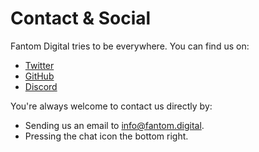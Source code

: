 # Contact & Social

Fantom Digital tries to be everywhere. You can find us on:

- [Twitter](/)
- [GitHub](/)
- [Discord](/)

You're always welcome to contact us directly by:
- Sending us an email to info@fantom.digital.
- Pressing the chat icon the bottom right.